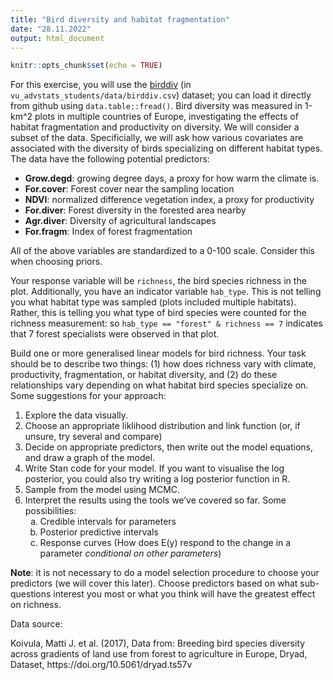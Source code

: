 ```yaml
---
title: "Bird diversity and habitat fragmentation"
date: "28.11.2022"
output: html_document
---
```

```r
knitr::opts_chunk$set(echo = TRUE)
```

For this exercise, you will use the [birddiv](https://raw.githubusercontent.com/mtalluto/vu_advstats_students/main/data/birddiv.csv) (in `vu_advstats_students/data/birddiv.csv`) dataset; you can load it directly from github using `data.table::fread()`. Bird diversity was measured in 1-km^2 plots in multiple countries of Europe, investigating the effects of habitat fragmentation and productivity on diversity. We will consider a subset of the data. Specificially, we will ask how various covariates are associated with the diversity of birds specializing on different habitat types. The data have the following potential predictors:

* **Grow.degd**: growing degree days, a proxy for how warm the climate is.
* **For.cover**: Forest cover near the sampling location
* **NDVI**: normalized difference vegetation index, a proxy for productivity
* **For.diver**: Forest diversity in the forested area nearby
* **Agr.diver**: Diversity of agricultural landscapes
* **For.fragm**: Index of forest fragmentation

All of the above variables are standardized to a 0-100 scale. Consider this when choosing priors.

Your response variable will be `richness`, the bird species richness in the plot. Additionally, you have an indicator variable `hab_type`. This is not telling you what habitat type was sampled (plots included multiple habitats). Rather, this is telling you what type of bird species were counted for the richness measurement: so `hab_type == "forest" & richness == 7` indicates that 7 forest specialists were observed in that plot.

Build one or more generalised linear models for bird richness. Your task should be to describe two things: (1) how does richness vary with climate, productivity, fragmentation, or habitat diversity, and (2) do these relationships vary depending on what habitat bird species specialize on. Some suggestions for your approach:

1. Explore the data visually.
2. Choose an appropriate liklihood distribution and link function (or, if unsure, try several and compare)
3. Decide on appropriate predictors, then write out the model equations, and draw a graph of the model.
4. Write Stan code for your model. If you want to visualise the log posterior, you could also try writing a log posterior function in R.
5. Sample from the model using MCMC.
6. Interpret the results using the tools we've covered so far. Some possibilities:
    a. Credible intervals for parameters
    b. Posterior predictive intervals
    c. Response curves (How does E(y) respond to the change in a parameter *conditional on other parameters*)

**Note**: it is not necessary to do a model selection procedure to choose your predictors (we will cover this later). Choose predictors based on what sub-questions interest you most or what you think will have the greatest effect on richness.


Data source:

Koivula, Matti J. et al. (2017), Data from: Breeding bird species diversity across gradients of land use from forest to agriculture in Europe, Dryad, Dataset, https://doi.org/10.5061/dryad.ts57v

